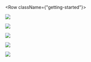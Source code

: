 


<Row className={"getting-started"}>
  <Column colMd={4} colLg={4} noGutterSm>
    <ImageCard
      className="card"
      title="Fundamentals"
      href="/fundamentals"
      aspectRatio="1:1"
      titleColor="dark"
      actionIcon="arrowRight"
      iconColor="dark"
      >

![](../images/Fundamentals.png)

  </ImageCard>
  <ImageCard
    className="card"
    title="Basics"
    aspectRatio="1:1"
    href="/basics/overview"
    hoverColor="dark"
    titleColor="light"
    actionIcon="arrowRight"
    >

![](../images/Basics.png)

  </ImageCard>
</Column>

<Column colMd={4} colLg={4} noGutterSm>
    <ImageCard
      className="card"
      title="Ethics"
      aspectRatio="1:1"
      href="/ethics/overview"
      actionIcon="arrowRight"
      >

![](../images/Ethics.png)


  </ImageCard>
      <ImageCard
        className="card"
      title="Conversation"
      titleColor="light"
      aspectRatio="1:1"
      href="/conversation/overview"
      actionIcon="arrowRight"
      hoverColor="dark"
      >

![](../images/Conversation.png)

  </ImageCard>
</Column>

<Column colMd={4} colLg={4} noGutterSm>
    <ImageCard
      className="card"
      title="Team Essentials for AI"
      aspectRatio="1:2"
      href="/team-essentials-for-ai"
      actionIcon="arrowRight"
      hoverColor="dark"
      >

![](../images/Team-Essentials.png)

  </ImageCard>
</Column>
</Row>

